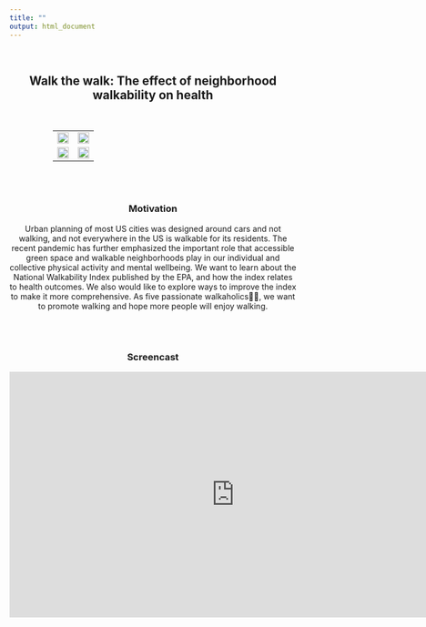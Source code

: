 ```yaml
---
title: ""
output: html_document
---
```


<br>

<center>
## **Walk the walk: The effect of neighborhood walkability on health**
<center>

<br>
<center><table style="table-layout: fixed; width: 70%"></center>
  <tr>
    <td><img src="images/index_park.jpeg" style="width:100%"></td>
    <td><img src="images/index_city.jpeg" style="width:100%"></td>
  </tr>
  <tr>
    <td><img src="images/index_highway.jpeg" style="width:100%"></td> 
    <td><img src="images/index_road.jpeg" style="width:100%"></td>
  </tr>
</table>
</br>
<br>

### Motivation

Urban planning of most US cities was designed around cars and not walking, and not everywhere in the US is walkable for its residents. The recent pandemic has further emphasized the important role that accessible green space and walkable neighborhoods play in our individual and collective physical activity and mental wellbeing. We want to learn about the National Walkability Index published by the EPA, and how the index relates to health outcomes. We also would like to explore ways to improve the index to make it more comprehensive. As five passionate walkaholics🚶🏻‍️, we want to promote walking and hope more people will enjoy walking.

<br>
<br>

### Screencast

<center>
<iframe width="789" height="432" src="https://www.youtube.com/embed/wGBMINffV9g" title="Walkability and Health" frameborder="0" allow="accelerometer; autoplay; clipboard-write; encrypted-media; gyroscope; picture-in-picture" allowfullscreen></iframe>
</center>

<br>
